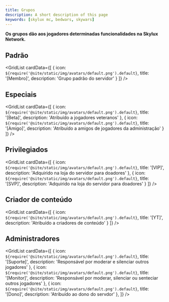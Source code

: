 ```yaml
---
title: Grupos
description: A short description of this page
keywords: [skylux mc, bedwars, skywars]
---
```



**Os grupos dão aos jogadores determinadas funcionalidades na Skylux Network.**

## Padrão

<GridList
  cardData={[
    {
      icon: `${require('@site/static/img/avatars/default.png').default}`,
      title: '[Membro]',
      description: 'Grupo padrão do servidor'
    }
  ]}
/>

## Especiais

<GridList
  cardData={[
    {
      icon: `${require('@site/static/img/avatars/default.png').default}`,
      title: '[Beta]',
      description: 'Atribuído a jogadores veteranos'
    },
    {
      icon: `${require('@site/static/img/avatars/default.png').default}`,
      title: '[Amigo]',
      description: 'Atribuído a amigos de jogadores da administração'
    }
  ]}
/>

## Privilegiados

<GridList
  cardData={[
    {
      icon: `${require('@site/static/img/avatars/default.png').default}`,
      title: '[VIP]',
      description: 'Adquirido na loja do servidor para doadores'
    },
    {
      icon: `${require('@site/static/img/avatars/default.png').default}`,
      title: '[SVP]',
      description: 'Adquirido na loja do servidor para doadores'
    }
  ]}
/>

## Criador de conteúdo

<GridList
  cardData={[
    {
      icon: `${require('@site/static/img/avatars/default.png').default}`,
      title: '[YT]',
      description: 'Atribuído a criadores de conteúdo'
    }
  ]}
/>

## Administradores

<GridList
  cardData={[
    {
      icon: `${require('@site/static/img/avatars/default.png').default}`,
      title: '[Suporte]',
      description: 'Responsável por moderar e silenciar outros jogadores'
    },
    {
      icon: `${require('@site/static/img/avatars/default.png').default}`,
      title: '[Monitor]',
      description: 'Responsável por moderar, silenciar ou senteciar outros jogadores'
    },
    {
      icon: `${require('@site/static/img/avatars/default.png').default}`,
      title: '[Dono]',
      description: 'Atribuído ao dono do servdor'
    },
  ]}
/>